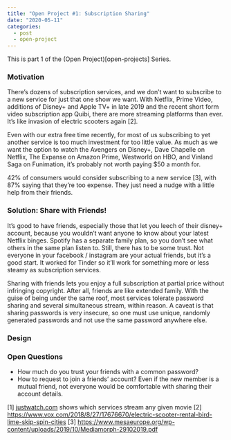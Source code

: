 ```yaml
---
title: "Open Project #1: Subscription Sharing"
date: "2020-05-11"
categories:
  - post
  - open-project
---
```


This is part 1 of the (Open Project)[open-projects] Series.

### Motivation

There’s dozens of subscription services, and we don’t want to subscribe to a new service for just that one show we want. With Netflix, Prime Video, additions of  Disney+ and Apple TV+ in late 2019 and the recent short form video subscription app Quibi, there are more streaming platforms than ever. It’s like invasion of electric scooters again [2].

Even with our extra free time recently, for most of us subscribing to yet another service is too much investment for too little value. As much as we want the option to watch the Avengers on Disney+, Dave Chapelle on Netflix, The Expanse on Amazon Prime, Westworld on HBO, and Vinland Saga on Funimation, it’s probably not worth paying $50 a month for.

42% of consumers would consider subscribing to a new service [3], with 87% saying that they’re too expense. They just need a nudge with a little help from their friends.

### Solution: Share with Friends!

It’s good to have friends, especially those that let you leech of their disney+ account, because you wouldn’t want anyone to know about your latest Netflix binges. Spotify has a separate family plan, so you don’t see what others in the same plan listen to. Still, there has to be some trust. Not everyone in your facebook / instagram are your actual friends, but it’s a good start. It worked for Tinder so it’ll work for something more or less steamy as subscription services.

Sharing with friends lets you enjoy a full subscription at partial price without infringing copyright. After all, friends are like extended family. With the guise of being under the same roof, most services tolerate password sharing and several simultaneous stream, within reason. A caveat is that sharing passwords is very insecure, so one must use unique, randomly generated passwords and not use the same password anywhere else.

### Design



### Open Questions

* How much do you trust your friends with a common password?
* How to request to join a friends’ account? Even if the new member is a mutual friend, not everyone would be comfortable with sharing their account details.

[1] [justwatch.com](http://justwatch.com) shows which services stream any given movie
[2] <https://www.vox.com/2018/8/27/17676670/electric-scooter-rental-bird-lime-skip-spin-cities>
[3] <https://www.mesaeurope.org/wp-content/uploads/2019/10/Mediamorph-29102019.pdf>

